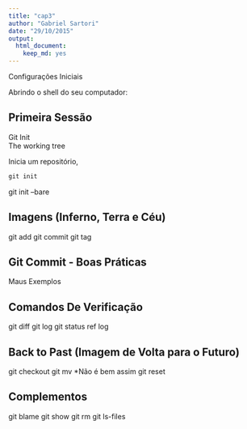 ```yaml
---
title: "cap3"
author: "Gabriel Sartori"
date: "29/10/2015"
output: 
  html_document: 
    keep_md: yes
---
```


Configurações Iniciais 

Abrindo o shell do seu computador:

## Primeira Sessão

Git Init  
The working tree

Inicia um repositório, 
```r
git init
```
git init --bare <directory>


## Imagens (Inferno, Terra e Céu)

git add
git commit
git tag

## Git Commit - Boas Práticas 

Maus Exemplos

## Comandos De Verificação
git diff
git log
git status
ref log

## Back to Past (Imagem de Volta para o Futuro)

git checkout
git mv *Não é bem assim
git reset 

## Complementos
git blame
git show
git rm
git ls-files

